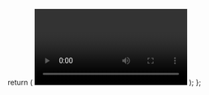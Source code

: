   return (
    <Frame className="relative">
      <video controls preload="metadata" playsInline className="rounded-lg h-80">
        <source
          src={`${src}#t=0.001`}
          type={`${src.endsWith("mp4") ? "video/mp4" : "video/webm"}`}
        />
      </video>
    </Frame>
  );
};
